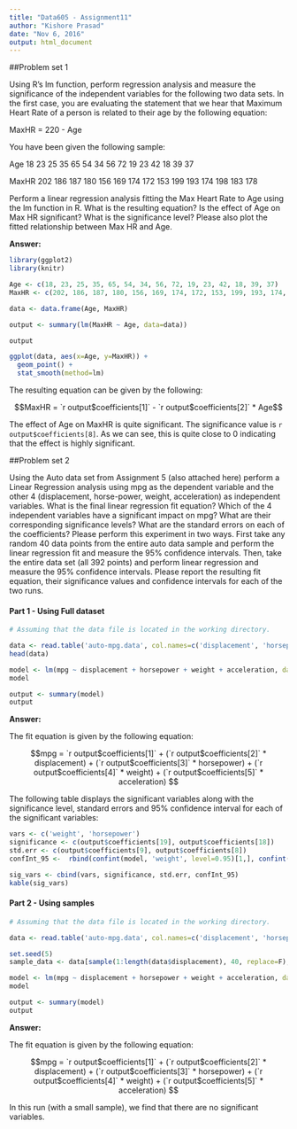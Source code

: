---
title: "Data605 - Assignment11"
author: "Kishore Prasad"
date: "Nov 6, 2016"
output: html_document
---

##Problem set 1

Using R's lm function, perform regression analysis and measure the significance of the independent variables for the following two data sets. In the first case, you are evaluating the statement that we hear that Maximum Heart Rate of a person is related to their age by the following equation:

MaxHR = 220 - Age

You have been given the following sample:

Age     18 23 25 35 65 54 34 56 72 19 23 42 18 39 37

MaxHR   202 186 187 180 156 169 174 172 153 199 193 174 198 183 178


Perform a linear regression analysis fitting the Max Heart Rate to Age using the lm function in R. What is the resulting equation? Is the effect of Age on Max HR significant? What is the significance level? Please also plot the fitted relationship between Max HR and Age.

**Answer:**

```{r, warning=FALSE, message=FALSE}
library(ggplot2)
library(knitr)

Age <- c(18, 23, 25, 35, 65, 54, 34, 56, 72, 19, 23, 42, 18, 39, 37)
MaxHR <- c(202, 186, 187, 180, 156, 169, 174, 172, 153, 199, 193, 174, 198, 183, 178)

data <- data.frame(Age, MaxHR)

output <- summary(lm(MaxHR ~ Age, data=data))

output

ggplot(data, aes(x=Age, y=MaxHR)) + 
  geom_point() +
  stat_smooth(method=lm)

```


The resulting equation can be given by the following: \newline

$$MaxHR = `r output$coefficients[1]` - `r output$coefficients[2]` * Age$$

\newline

The effect of Age on MaxHR is quite significant. The significance value is `r output$coefficients[8]`. As we can see, this is quite close to 0 indicating that the effect is highly significant.






##Problem set 2

Using the Auto data set from Assignment 5 (also attached here) perform a Linear Regression analysis using mpg as the dependent variable and the other 4 (displacement, horse-power, weight, acceleration) as independent variables. What is the final linear regression fit equation? Which of the 4 independent variables have a significant impact on mpg? What are their corresponding significance levels? What are the standard errors on each of the coefficients? Please perform this experiment in two ways. First take any random 40 data points from the entire auto data sample and perform the linear regression fit and measure the 95% confidence intervals. Then, take the entire data set (all 392 points) and perform linear regression and measure the 95% confidence intervals. Please report the resulting fit equation, their significance values and confidence intervals for each of the two runs.


#### Part 1 - Using Full dataset


```{r, warning=FALSE, message=FALSE}

# Assuming that the data file is located in the working directory.

data <- read.table('auto-mpg.data', col.names=c('displacement', 'horsepower', 'weight', 'acceleration', 'mpg'))
head(data)

model <- lm(mpg ~ displacement + horsepower + weight + acceleration, data=data)
model

output <- summary(model)
output
```


**Answer:**

The fit equation is given by the following equation: \newline

$$mpg = `r output$coefficients[1]` + (`r output$coefficients[2]` * displacement) + (`r output$coefficients[3]` * horsepower) + (`r output$coefficients[4]` * weight) + (`r output$coefficients[5]` * acceleration) $$

\newline

The following table displays the significant variables along with the significance level, standard errors and 95% confidence interval for each of the significant variables:

```{r, warning=FALSE, message=FALSE}


vars <- c('weight', 'horsepower')
significance <- c(output$coefficients[19], output$coefficients[18])
std.err <- c(output$coefficients[9], output$coefficients[8])
confInt_95 <-  rbind(confint(model, 'weight', level=0.95)[1,], confint(model, 'horsepower', level=0.95)[1,])

sig_vars <- cbind(vars, significance, std.err, confInt_95)
kable(sig_vars)

```



#### Part 2 - Using samples


```{r, warning=FALSE, message=FALSE}

# Assuming that the data file is located in the working directory.

data <- read.table('auto-mpg.data', col.names=c('displacement', 'horsepower', 'weight', 'acceleration', 'mpg'))

set.seed(5)
sample_data <- data[sample(1:length(data$displacement), 40, replace=F),]

model <- lm(mpg ~ displacement + horsepower + weight + acceleration, data=sample_data)
model

output <- summary(model)
output
```


**Answer:**

The fit equation is given by the following equation: \newline

$$mpg = `r output$coefficients[1]` + (`r output$coefficients[2]` * displacement) + (`r output$coefficients[3]` * horsepower) + (`r output$coefficients[4]` * weight) + (`r output$coefficients[5]` * acceleration) $$

\newline

In this run (with a small sample), we find that there are no significant variables.



